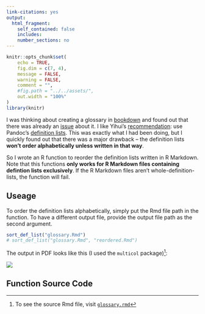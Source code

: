 ```yaml
---
link-citations: yes
output:
  html_fragment:
    self_contained: false
    includes:
    number_sections: no
---
```

<!--For external images, set self_contained: false-->

<!--yaml
---
layout: post
mermaid: false
mathjax2: false
mathjax: false
highlight: true
title: "Make a Glossary in R Markdown"
description: "Use Pandoc definition list to make glossary in R Markdown"
tags: [R Markdown, R, R-bloggers]
---
yaml-->

```r
knitr::opts_chunk$set(
	echo = TRUE,
	fig.dim = c(7, 4),
	message = FALSE,
	warning = FALSE,
	comment = "",
	#fig.path = "../../assets/",
	out.width = "100%"
)
library(knitr)
```


I was thinking about creating a glossary in [bookdown](https://bookdown.org/yihui/bookdown/) and found out that there was already an [issue](https://github.com/rstudio/bookdown/issues/199) about it. I like Yihui's [recommendation](https://github.com/rstudio/bookdown/issues/199#issuecomment-246888361): use Pandoc's [definition lists](http://pandoc.org/MANUAL.html#definition-lists).<!--more-->
This was exactly what I had been doing, but I quickly found out that there was a major drawback -- the definition lists **won't order alphabetically unless written in that way**.

So I wrote an R function to reorder the definition lists written in R Markdown. Note that this functions **only works for R Markdown files containing defintion lists exclusively**. If the R Markdown files aren't whole-definition-lists, the function will fail.


## Useage

To order the definition lists alphabetically, simply put the Rmd file path in the function. To have a different output file, provide the output file path as the second argument.
```r
sort_def_list("glossary.Rmd")
# sort_def_list("glossary.Rmd", "reordered.Rmd")
```

The output in PDF looks like this (I used the `multicol` package)[^source]:

![](https://raw.githubusercontent.com/liao961120/liao961120.github.io/master/post_source/glossary-maker/glossary.png)

## Function Source Code

<script src="https://gist.github.com/liao961120/bdae1d0c1c7d90da8ae201899c69b40b.js"></script>


[^source]: To see the source Rmd file, visit [`glossary.rmd`](https://github.com/liao961120/liao961120.github.io/blob/master/post_source/glossary-maker/glossary.rmd)
